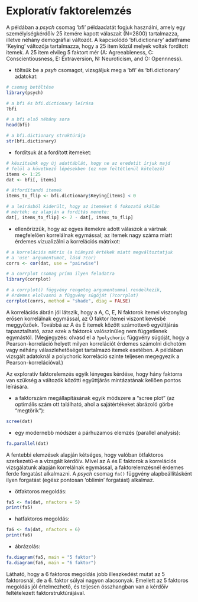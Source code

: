 # Exploratív faktorelemzés

A példában a *psych* csomag 'bfi' példaadatát fogjuk használni, amely
egy személyiségkérdőív 25 itemére kapott válaszait (N=2800) tartalmazza, illetve
néhány demográfiai változót. 
A kapcsolódó 'bfi.dictionary' adatframe 'Keying' változója tartalmazza, hogy 
a 25 item közül melyek voltak fordított itemek. A 25 item elvileg 5 faktort
mér (A: Agreeableness, C: Conscientiousness, E: Extraversion, N: Neuroticism, 
and O: Opennness). 

- töltsük be a *psyh* csomagot, vizsgáljuk meg a 'bfi' és 'bfi.dictionary' 
adatokat:
```r
# csomag betöltése
library(psych)

# a bfi és bfi.dictionary leírása
?bfi

# a bfi első néhány sora
head(bfi)

# a bfi.dictionary struktúrája
str(bfi.dictionary)
```

- fordítsuk át a fordított itemeket:
```r
# készítsünk egy új adattáblát, hogy ne az eredetit írjuk majd 
# felül a következő lépésekben (ez nem feltétlenül kötelező)
items <- 1:25
dat <- bfi[, items]

# átfordítandó itemek 
items_to_flip <- bfi.dictionary$Keying[items] < 0

# a leírásból kiderült, hogy az itemeket 6 fokozatú skálán
# mérték; ez alapján a fordítás menete:
dat[, items_to_flip] <- 7 - dat[, items_to_flip]
```

- ellenőrizzük, hogy az egyes itemekre adott válaszok
a vártnak megfelelően korrelálnak egymással; az itemek nagy száma miatt
érdemes vizualizálni a korrelációs mátrixot:
```r
# a korrelációs mátrix (a hiányzó értékek miatt megváltoztatjuk 
# a 'use' argumentumot, lásd ?cor)
corrs <- cor(dat, use = "pairwise")

# a corrplot csomag príma ilyen feladatra
library(corrplot)

# a corrplot() függvény rengeteg argumentummal rendelkezik,
# érdemes elolvasni a függvény súgóját (?corrplot)
corrplot(corrs, method = "shade", diag = FALSE)
```

A korrelációs ábrán jól látszik, hogy a A, C, E, N faktorok itemei viszonylag
erősen korrelálnak egymással, az O faktor itemei viszont kevésbé meggyőzőek. 
Továbbá az A és E itemek között számottevő együttjárás tapasztalható, azaz
ezek a faktorok valószínűleg nem függetlenek egymástól. (Megjegyzés: olvasd
el a `?polychoric` függvény súgóját, hogy a Pearson-korreláció helyett 
milyen korrelációt érdemes számolni dichotóm vagy néhány válaszlehetőséget 
tartalmazó itemek esetében. A példában vizsgált adatoknál a polychoric 
korreláció szinte teljesen megegyezik a Pearson-korrelációval.)

Az exploratív faktorelemzés egyik lényeges kérdése, hogy hány faktorra van
szükség a változók közötti együttjárás mintázatának kellően pontos leírására. 

- a faktorszám megállapításának egyik módszere a "scree plot" (az optimális 
szám ott található, ahol a sajátértékeket ábrázoló görbe "megtörik"):
```r
scree(dat)
```

- egy modernebb módszer a párhuzamos elemzés (parallel analysis):
```r
fa.parallel(dat)
```

A fentebbi elemzések alapján kétséges, hogy valóban ötfaktoros szerkezetű-e a
vizsgált kérdőív. Mivel az A és E faktorok a korrelációs vizsgálatunk alapján 
korrelálnak egymással, a faktorelemzésnél érdemes ferde forgatást alkalmazni.
A *psych* csomag `fa()` függvény alapbeállításként ilyen forgatást (egész 
pontosan 'oblimin' forgatást) alkalmaz.

- ötfaktoros megoldás:
```r
fa5 <- fa(dat, nfactors = 5)
print(fa5)
```

- hatfaktoros megoldás:
```r
fa6 <- fa(dat, nfactors = 6)
print(fa6)
```

- ábrázolás:
```r
fa.diagram(fa5, main = "5 faktor")
fa.diagram(fa6, main = "6 faktor")
```

Látható, hogy a 6 faktoros megoldás jobb illeszkedést mutat az 5 faktorosnál,
de a 6. faktor súlyai nagyon alacsonyak. Emellett az 5 faktoros megoldás jól
értelmezhető, és teljesen összhangban van a kérdőív feltételezett faktorstruktúrájával.




